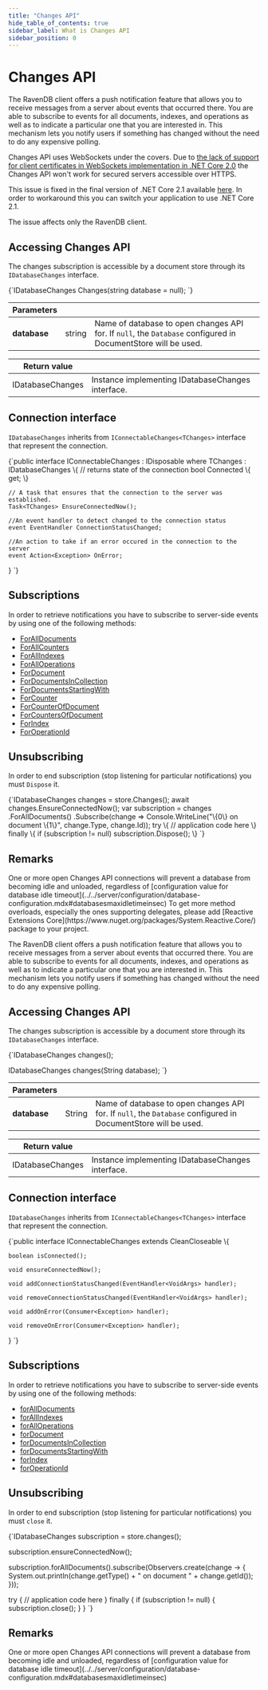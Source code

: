 ---
title: "Changes API"
hide_table_of_contents: true
sidebar_label: What is Changes API
sidebar_position: 0
---




# Changes API 
<LanguageSwitcher supportedLanguages={supportedLanguages} />
<LanguageContent language="csharp">


The RavenDB client offers a push notification feature that allows you to receive messages from a server about events that occurred there.
You are able to subscribe to events for all documents, indexes, and operations as well as to indicate a particular one that you are interested in. 
This mechanism lets you notify users if something has changed without the need to do any expensive polling. 

<Admonition type="danger" title="Changes API on Secured Server" id="changes-api-on-secured-server" href="#changes-api-on-secured-server">

Changes API uses WebSockets under the covers. Due to [the lack of support for client certificates in WebSockets implementation in .NET Core 2.0](https://github.com/dotnet/corefx/issues/5120#issuecomment-348557761)
the Changes API won't work for secured servers accessible over HTTPS.

This issue is fixed in the final version of .NET Core 2.1 available [here](https://dotnet.microsoft.com/download). In order to workaround this you can switch your application to use .NET Core 2.1.

The issue affects only the RavenDB client.
</Admonition>

## Accessing Changes API

The changes subscription is accessible by a document store through its `IDatabaseChanges` interface.

<TabItem value="changes_1" label="changes_1">
<CodeBlock language="csharp">
{`IDatabaseChanges Changes(string database = null);
`}
</CodeBlock>
</TabItem>

| Parameters | | |
| ------------- | ------------- | ----- |
| **database** | string | Name of database to open changes API for. If `null`, the `Database` configured in DocumentStore will be used. |

| Return value | |
| ------------- | ----- |
| IDatabaseChanges | Instance implementing IDatabaseChanges interface. |

## Connection interface

`IDatabaseChanges` inherits from `IConnectableChanges<TChanges>` interface that represent the connection.

<TabItem value="connectable_changes" label="connectable_changes">
<CodeBlock language="csharp">
{`public interface IConnectableChanges<TChanges> : IDisposable
    where TChanges : IDatabaseChanges
\{
    // returns state of the connection
    bool Connected \{ get; \}

    // A task that ensures that the connection to the server was established.
    Task<TChanges> EnsureConnectedNow();

    //An event handler to detect changed to the connection status
    event EventHandler ConnectionStatusChanged;

    //An action to take if an error occured in the connection to the server
    event Action<Exception> OnError;
\}
`}
</CodeBlock>
</TabItem>

## Subscriptions

In order to retrieve notifications you have to subscribe to server-side events by using one of the following methods:

- [ForAllDocuments](../../client-api/changes/how-to-subscribe-to-document-changes.mdx#foralldocuments)
- [ForAllCounters](../../client-api/changes/how-to-subscribe-to-counter-changes.mdx#forallcounters)
- [ForAllIndexes](../../client-api/changes/how-to-subscribe-to-index-changes.mdx#forallindexes)
- [ForAllOperations](../../client-api/changes/how-to-subscribe-to-operation-changes.mdx#foralloperations)
- [ForDocument](../../client-api/changes/how-to-subscribe-to-document-changes.mdx#fordocument)
- [ForDocumentsInCollection](../../client-api/changes/how-to-subscribe-to-document-changes.mdx#fordocumentsincollection)
- [ForDocumentsStartingWith](../../client-api/changes/how-to-subscribe-to-document-changes.mdx#fordocumentsstartingwith)
- [ForCounter](../../client-api/changes/how-to-subscribe-to-counter-changes.mdx#forcounter)
- [ForCounterOfDocument](../../client-api/changes/how-to-subscribe-to-counter-changes.mdx#forcounterofdocument)
- [ForCountersOfDocument](../../client-api/changes/how-to-subscribe-to-counter-changes.mdx#forcountersofdocument)
- [ForIndex](../../client-api/changes/how-to-subscribe-to-index-changes.mdx#forindex)
- [ForOperationId](../../client-api/changes/how-to-subscribe-to-operation-changes.mdx#foroperation)

## Unsubscribing

In order to end subscription (stop listening for particular notifications) you must `Dispose` it.

<TabItem value="changes_2" label="changes_2">
<CodeBlock language="csharp">
{`IDatabaseChanges changes = store.Changes();
await changes.EnsureConnectedNow();
var subscription = changes
        .ForAllDocuments()
        .Subscribe(change => Console.WriteLine("\{0\} on document \{1\}", change.Type, change.Id));
try
\{
    // application code here
\}
finally
\{
    if (subscription != null)
        subscription.Dispose();
\}
`}
</CodeBlock>
</TabItem>

## Remarks

<Admonition type="note" title="">
One or more open Changes API connections will prevent a database from becoming idle and unloaded, regardless of [configuration value for database idle timeout](../../server/configuration/database-configuration.mdx#databasesmaxidletimeinsec)
</Admonition>

<Admonition type="info" title="">
To get more method overloads, especially the ones supporting delegates, please add [Reactive Extensions Core](https://www.nuget.org/packages/System.Reactive.Core/) package to your project.
</Admonition>


</LanguageContent>
<LanguageContent language="java">


The RavenDB client offers a push notification feature that allows you to receive messages from a server about events that occurred there.
You are able to subscribe to events for all documents, indexes, and operations as well as to indicate a particular one that you are interested in. 
This mechanism lets you notify users if something has changed without the need to do any expensive polling. 

## Accessing Changes API

The changes subscription is accessible by a document store through its `IDatabaseChanges` interface.

<TabItem value="changes_1" label="changes_1">
<CodeBlock language="java">
{`IDatabaseChanges changes();

IDatabaseChanges changes(String database);
`}
</CodeBlock>
</TabItem>

| Parameters | | |
| ------------- | ------------- | ----- |
| **database** | String | Name of database to open changes API for. If `null`, the `Database` configured in DocumentStore will be used. |

| Return value | |
| ------------- | ----- |
| IDatabaseChanges | Instance implementing IDatabaseChanges interface. |

## Connection interface

`IDatabaseChanges` inherits from `IConnectableChanges<TChanges>` interface that represent the connection.

<TabItem value="connectable_changes" label="connectable_changes">
<CodeBlock language="java">
{`public interface IConnectableChanges<TChanges extends IDatabaseChanges> extends CleanCloseable \{

    boolean isConnected();

    void ensureConnectedNow();

    void addConnectionStatusChanged(EventHandler<VoidArgs> handler);

    void removeConnectionStatusChanged(EventHandler<VoidArgs> handler);

    void addOnError(Consumer<Exception> handler);

    void removeOnError(Consumer<Exception> handler);
\}
`}
</CodeBlock>
</TabItem>

## Subscriptions

In order to retrieve notifications you have to subscribe to server-side events by using one of the following methods:

- [forAllDocuments](../../client-api/changes/how-to-subscribe-to-document-changes.mdx#foralldocuments)
- [forAllIndexes](../../client-api/changes/how-to-subscribe-to-index-changes.mdx#forallindexes)
- [forAllOperations](../../client-api/changes/how-to-subscribe-to-operation-changes.mdx#foralloperations)
- [forDocument](../../client-api/changes/how-to-subscribe-to-document-changes.mdx#fordocument)
- [forDocumentsInCollection](../../client-api/changes/how-to-subscribe-to-document-changes.mdx#fordocumentsincollection)
- [forDocumentsStartingWith](../../client-api/changes/how-to-subscribe-to-document-changes.mdx#fordocumentsstartingwith)
- [forIndex](../../client-api/changes/how-to-subscribe-to-index-changes.mdx#forindex)
- [forOperationId](../../client-api/changes/how-to-subscribe-to-operation-changes.mdx#foroperation)

## Unsubscribing

In order to end subscription (stop listening for particular notifications) you must `close` it.

<TabItem value="changes_2" label="changes_2">
<CodeBlock language="java">
{`IDatabaseChanges subscription = store.changes();

subscription.ensureConnectedNow();

subscription.forAllDocuments().subscribe(Observers.create(change -> \{
    System.out.println(change.getType() + " on document " + change.getId());
\}));

try \{
    // application code here
\} finally \{
    if (subscription != null) \{
        subscription.close();
    \}
\}
`}
</CodeBlock>
</TabItem>

## Remarks

<Admonition type="note" title="">
One or more open Changes API connections will prevent a database from becoming idle and unloaded, regardless of [configuration value for database idle timeout](../../server/configuration/database-configuration.mdx#databasesmaxidletimeinsec)
</Admonition>


</LanguageContent>

<!---
### Changes API
- [How to Subscribe to Document Changes](../../client-api/changes/what-is-changes-api)
- [How to Subscribe to Index Changes](../../client-api/changes/how-to-subscribe-to-index-changes)
- [How to Subscribe to Operation Changes](../../client-api/changes/how-to-subscribe-to-operation-changes)


-->